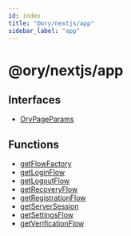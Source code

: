 ```yaml
---
id: index
title: "@ory/nextjs/app"
sidebar_label: "app"
---
```



<CanonicalUrl path="/elements/reference/@ory/nextjs/app" />

# @ory/nextjs/app

## Interfaces

- [OryPageParams](interfaces/OryPageParams.md)

## Functions

- [getFlowFactory](functions/getFlowFactory.md)
- [getLoginFlow](functions/getLoginFlow.md)
- [getLogoutFlow](functions/getLogoutFlow.md)
- [getRecoveryFlow](functions/getRecoveryFlow.md)
- [getRegistrationFlow](functions/getRegistrationFlow.md)
- [getServerSession](functions/getServerSession.md)
- [getSettingsFlow](functions/getSettingsFlow.md)
- [getVerificationFlow](functions/getVerificationFlow.md)
